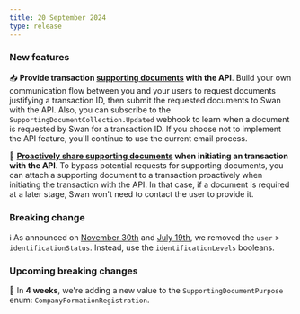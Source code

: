 ```yaml
---
title: 20 September 2024
type: release
---
```


### New features

📥 **Provide transaction [supporting documents](/topics/accounts/documents/) with the API**.
Build your own communication flow between you and your users to request documents justifying a transaction ID, then submit the requested documents to Swan with the API.
Also, you can subscribe to the `SupportingDocumentCollection.Updated` webhook to learn when a document is requested by Swan for a transaction ID.
If you choose not to implement the API feature, you'll continue to use the current email process.

📨 **[Proactively share supporting documents](/topics/accounts/documents/guide-upload-transaction) when initiating an transaction with the API**.
To bypass potential requests for supporting documents, you can attach a supporting document to a transaction proactively when initiating the transaction with the API.
In that case, if a document is required at a later stage, Swan won't need to contact the user to provide it.

### Breaking change

ℹ️ As announced on [November 30th](/changelog/30-november-2023/) and [July 19th](/changelog/19-july-2024/), we removed the `user` > `identificationStatus`.
Instead, use the `identificationLevels` booleans.

### Upcoming breaking changes

📃 In **4 weeks**, we're adding a new value to the `SupportingDocumentPurpose` enum: `CompanyFormationRegistration`.